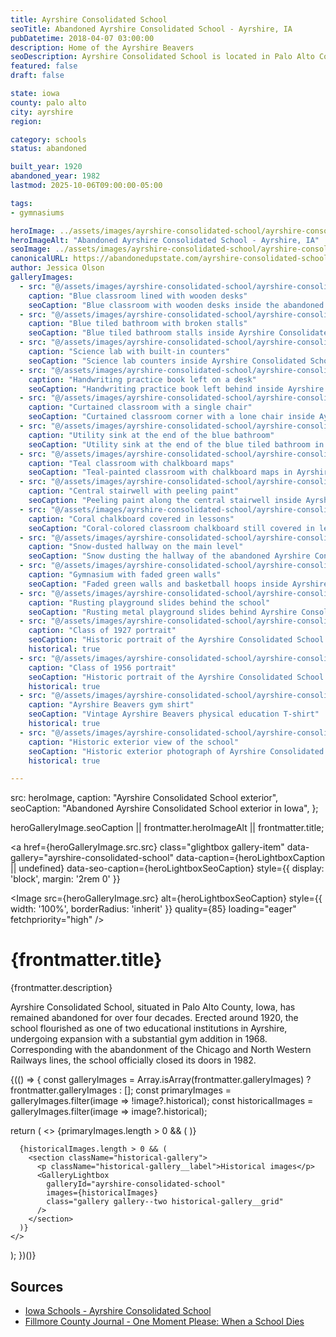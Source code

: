 ```yaml
---
title: Ayrshire Consolidated School
seoTitle: Abandoned Ayrshire Consolidated School - Ayrshire, IA
pubDatetime: 2018-04-07 03:00:00
description: Home of the Ayrshire Beavers
seoDescription: Ayrshire Consolidated School is located in Palo Alto County, Iowa. The school was built around 1920 and officially closed its doors in 1982.
featured: false
draft: false

state: iowa
county: palo alto
city: ayrshire
region:

category: schools
status: abandoned

built_year: 1920
abandoned_year: 1982
lastmod: 2025-10-06T09:00:00-05:00

tags:
- gymnasiums

heroImage: ../assets/images/ayrshire-consolidated-school/ayrshire-consolidated-school-exterior-iowa.jpg
heroImageAlt: "Abandoned Ayrshire Consolidated School - Ayrshire, IA"
seoImage: ../assets/images/ayrshire-consolidated-school/ayrshire-consolidated-school-exterior-iowa.jpg
canonicalURL: https://abandonedupstate.com/ayrshire-consolidated-school/
author: Jessica Olson
galleryImages:
  - src: "@/assets/images/ayrshire-consolidated-school/ayrshire-consolidated-school-interior-blue-classroom.jpg"
    caption: "Blue classroom lined with wooden desks"
    seoCaption: "Blue classroom with wooden desks inside the abandoned Ayrshire school"
  - src: "@/assets/images/ayrshire-consolidated-school/ayrshire-consolidated-school-interior-blue-bathroom.jpg"
    caption: "Blue tiled bathroom with broken stalls"
    seoCaption: "Blue tiled bathroom stalls inside Ayrshire Consolidated School"
  - src: "@/assets/images/ayrshire-consolidated-school/ayrshire-consolidated-school-interior-science-lab.jpg"
    caption: "Science lab with built-in counters"
    seoCaption: "Science lab counters inside Ayrshire Consolidated School"
  - src: "@/assets/images/ayrshire-consolidated-school/ayrshire-consolidated-school-interior-practice-book.jpg"
    caption: "Handwriting practice book left on a desk"
    seoCaption: "Handwriting practice book left behind inside Ayrshire Consolidated School"
  - src: "@/assets/images/ayrshire-consolidated-school/ayrshire-consolidated-school-interior-classroom-curtains-chair.jpg"
    caption: "Curtained classroom with a single chair"
    seoCaption: "Curtained classroom corner with a lone chair inside Ayrshire school"
  - src: "@/assets/images/ayrshire-consolidated-school/ayrshire-consolidated-school-interior-blue-bathroom-vertical.jpg"
    caption: "Utility sink at the end of the blue bathroom"
    seoCaption: "Utility sink at the end of the blue tiled bathroom in Ayrshire school"
  - src: "@/assets/images/ayrshire-consolidated-school/ayrshire-consolidated-school-interior-teal-classroom.jpg"
    caption: "Teal classroom with chalkboard maps"
    seoCaption: "Teal-painted classroom with chalkboard maps in Ayrshire school"
  - src: "@/assets/images/ayrshire-consolidated-school/ayrshire-consolidated-school-interior-stairway.jpg"
    caption: "Central stairwell with peeling paint"
    seoCaption: "Peeling paint along the central stairwell inside Ayrshire Consolidated School"
  - src: "@/assets/images/ayrshire-consolidated-school/ayrshire-consolidated-school-interior-coral-chalkboard.jpg"
    caption: "Coral chalkboard covered in lessons"
    seoCaption: "Coral-colored classroom chalkboard still covered in lessons"
  - src: "@/assets/images/ayrshire-consolidated-school/ayrshire-consolidated-school-interior-hallway-winter.jpg"
    caption: "Snow-dusted hallway on the main level"
    seoCaption: "Snow dusting the hallway of the abandoned Ayrshire Consolidated School"
  - src: "@/assets/images/ayrshire-consolidated-school/ayrshire-consolidated-school-interior-gymnasium.jpg"
    caption: "Gymnasium with faded green walls"
    seoCaption: "Faded green walls and basketball hoops inside Ayrshire school gymnasium"
  - src: "@/assets/images/ayrshire-consolidated-school/ayrshire-consolidated-school-exterior-metal-slides.jpg"
    caption: "Rusting playground slides behind the school"
    seoCaption: "Rusting metal playground slides behind Ayrshire Consolidated School"
  - src: "@/assets/images/ayrshire-consolidated-school/ayrshire-consolidated-school-historical-class-of-1927.jpg"
    caption: "Class of 1927 portrait"
    seoCaption: "Historic portrait of the Ayrshire Consolidated School Class of 1927"
    historical: true
  - src: "@/assets/images/ayrshire-consolidated-school/ayrshire-consolidated-school-historical-class-of-1956.jpg"
    caption: "Class of 1956 portrait"
    seoCaption: "Historic portrait of the Ayrshire Consolidated School Class of 1956"
    historical: true
  - src: "@/assets/images/ayrshire-consolidated-school/ayrshire-consolidated-school-historical-ayrshire-beavers-tshirt.jpg"
    caption: "Ayrshire Beavers gym shirt"
    seoCaption: "Vintage Ayrshire Beavers physical education T-shirt"
    historical: true
  - src: "@/assets/images/ayrshire-consolidated-school/ayrshire-consolidated-school-historical-exterior-date-unknown.jpg"
    caption: "Historic exterior view of the school"
    seoCaption: "Historic exterior photograph of Ayrshire Consolidated School"
    historical: true

---
```




  src: heroImage,
  caption: "Ayrshire Consolidated School exterior",
  seoCaption: "Abandoned Ayrshire Consolidated School exterior in Iowa",
};


  heroGalleryImage.seoCaption || frontmatter.heroImageAlt || frontmatter.title;

<a
  href={heroGalleryImage.src.src}
  class="glightbox gallery-item"
  data-gallery="ayrshire-consolidated-school"
  data-caption={heroLightboxCaption || undefined}
  data-seo-caption={heroLightboxSeoCaption}
  style={{ display: 'block', margin: '2rem 0' }}
>
  <Image
    src={heroGalleryImage.src}
    alt={heroLightboxSeoCaption}
    style={{ width: '100%', borderRadius: 'inherit' }}
    quality={85}
    loading="eager"
    fetchpriority="high"
  />
</a>

<div class="my-4"></div>

# {frontmatter.title}
<p className="post-tagline" style={{ color: '#b9975c' }}>{frontmatter.description}</p>

Ayrshire Consolidated School, situated in Palo Alto County, Iowa, has remained abandoned for over four decades. Erected around 1920, the school flourished as one of two educational institutions in Ayrshire, undergoing expansion with a substantial gym addition in 1968. Corresponding with the abandonment of the Chicago and North Western Railways lines, the school officially closed its doors in 1982.

<div class="my-12"></div>

{(() => {
  const galleryImages = Array.isArray(frontmatter.galleryImages)
    ? frontmatter.galleryImages
    : [];
  const primaryImages = galleryImages.filter(image => !image?.historical);
  const historicalImages = galleryImages.filter(image => image?.historical);

  return (
    <>
      {primaryImages.length > 0 && (
        <GalleryLightbox
          galleryId="ayrshire-consolidated-school"
          images={primaryImages}
        />
      )}

      {historicalImages.length > 0 && (
        <section className="historical-gallery">
          <p className="historical-gallery__label">Historical images</p>
          <GalleryLightbox
            galleryId="ayrshire-consolidated-school"
            images={historicalImages}
            class="gallery gallery--two historical-gallery__grid"
          />
        </section>
      )}
    </>
  );
})()}

## Sources

- [Iowa Schools - Ayrshire Consolidated School](http://www.iowaschools.com/school.cfm?SchoolID=709)
- [Fillmore County Journal - One Moment Please: When a School Dies](https://fillmorecountyjournal.com/one-moment-please-when-a-school-dies/)

<div class="my-12"></div>